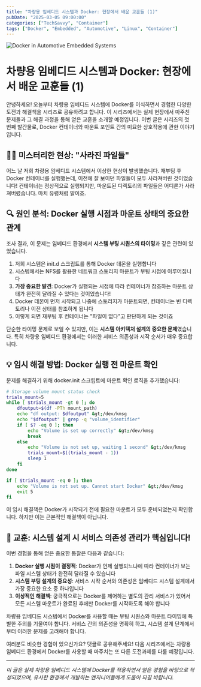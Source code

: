 ```yaml
---
title: "차량용 임베디드 시스템과 Docker: 현장에서 배운 교훈들 (1)"
pubDate: "2025-03-05 09:00:00"
categories: ["TechSavvy", "Container"]
tags: ["Docker", "Embedded", "Automotive", "Linux", "Container"]
---
```



![Docker in Automotive Embedded Systems](/assets/img/docker.jpeg)

# 차량용 임베디드 시스템과 Docker: 현장에서 배운 교훈들 (1)

안녕하세요! 오늘부터 차량용 임베디드 시스템에 Docker를 이식하면서 경험한 다양한 도전과 해결책을 시리즈로 공유하려고 합니다. 이 시리즈에서는 실제 현장에서 마주친 문제들과 그 해결 과정을 통해 얻은 교훈을 소개할 예정입니다. 이번 글은 시리즈의 첫 번째 발간물로, Docker 컨테이너와 마운트 포인트 간의 미묘한 상호작용에 관한 이야기입니다.

## 🕵️‍♀️ 미스터리한 현상: "사라진 파일들"

어느 날 저희 차량용 임베디드 시스템에서 이상한 현상이 발생했습니다. 재부팅 후 Docker 컨테이너를 실행했는데, 이전에 잘 보이던 파일들이 모두 사라져버린 것이었습니다! 컨테이너는 정상적으로 실행되지만, 마운트된 디렉토리의 파일들은 어디론가 사라져버렸습니다. 마치 유령처럼 말이죠.

## 🔍 원인 분석: Docker 실행 시점과 마운트 상태의 중요한 관계

조사 결과, 이 문제는 임베디드 환경에서 **시스템 부팅 시퀀스의 타이밍**과 깊은 관련이 있었습니다.

1. 저희 시스템은 init.d 스크립트를 통해 Docker 데몬을 실행합니다
2. 시스템에서는 NFS를 활용한 네트워크 스토리지 마운트가 부팅 시점에 이루어집니다
3. **가장 중요한 발견**: Docker가 실행되는 시점에 따라 컨테이너가 참조하는 마운트 상태가 완전히 달라질 수 있다는 것이었습니다!
4. Docker 데몬이 먼저 시작되고 나중에 스토리지가 마운트되면, 컨테이너는 빈 디렉토리나 이전 상태를 참조하게 됩니다
5. 이렇게 되면 재부팅 후 컨테이너는 "파일이 없다"고 판단하게 되는 것이죠

단순한 타이밍 문제로 보일 수 있지만, 이는 **시스템 아키텍처 설계의 중요한 문제**였습니다. 특히 차량용 임베디드 환경에서는 이러한 서비스 의존성과 시작 순서가 매우 중요합니다.

## 💡 임시 해결 방법: Docker 실행 전 마운트 확인

문제를 해결하기 위해 docker.init 스크립트에 마운트 확인 로직을 추가했습니다:

```bash
# Storage volume mount status check
trials_mount=5
while [ $trials_mount -gt 0 ]; do
    dfoutput=$(df -PTh mount_path)
    echo "df output: $dfoutput" &gt;/dev/kmsg
    echo "$dfoutput" | grep -q "volume_identifier"
    if [ $? -eq 0 ]; then
        echo "Volume is set up correctly" &gt;/dev/kmsg
        break
    else
        echo "Volume is not set up, waiting 1 second" &gt;/dev/kmsg
        trials_mount=$((trials_mount - 1))
        sleep 1
    fi
done

if [ $trials_mount -eq 0 ]; then
    echo "Volume is not set up. Cannot start Docker" &gt;/dev/kmsg
    exit 5
fi
```

이 임시 해결책은 Docker가 시작되기 전에 필요한 마운트가 모두 준비되었는지 확인합니다. 하지만 이는 근본적인 해결책이 아닙니다.

## 🧠 교훈: 시스템 설계 시 서비스 의존성 관리가 핵심입니다!

이번 경험을 통해 얻은 중요한 통찰은 다음과 같습니다:

1. **Docker 실행 시점이 결정적**: Docker가 언제 실행되느냐에 따라 컨테이너가 보는 파일 시스템 상태가 완전히 달라질 수 있습니다
2. **시스템 부팅 설계의 중요성**: 서비스 시작 순서와 의존성은 임베디드 시스템 설계에서 가장 중요한 요소 중 하나입니다
3. **이상적인 해결책**: 궁극적으로는 Docker를 제어하는 별도의 관리 서비스가 있어서 모든 시스템 마운트가 완료된 후에만 Docker를 시작하도록 해야 합니다

차량용 임베디드 시스템에서 Docker를 사용할 때는 부팅 시퀀스와 마운트 타이밍에 특별한 주의를 기울여야 합니다. 서비스 간의 의존성을 명확히 하고, 시스템 설계 단계에서부터 이러한 문제를 고려해야 합니다.

여러분도 비슷한 경험이 있으신가요? 댓글로 공유해주세요! 다음 시리즈에서는 차량용 임베디드 환경에서 Docker를 사용할 때 마주치는 또 다른 도전과제를 다룰 예정입니다.

---

*이 글은 실제 차량용 임베디드 시스템에 Docker를 적용하면서 얻은 경험을 바탕으로 작성되었으며, 유사한 환경에서 개발하는 엔지니어들에게 도움이 되길 바랍니다.* 